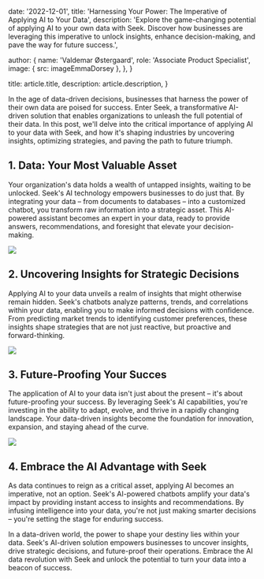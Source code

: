 
  date: '2022-12-01',
  title: 'Harnessing Your Power: The Imperative of Applying AI to Your Data',
  description:
     'Explore the game-changing potential of applying AI to your own data with Seek. Discover how businesses are leveraging this imperative to unlock insights, enhance decision-making, and pave the way for future success.',

  author: {
    name: 'Valdemar Østergaard',
    role: 'Associate Product Specialist',
    image: { src: imageEmmaDorsey },
  },
}

  title: article.title,
  description: article.description,
}

In the age of data-driven decisions, businesses that harness the power of their own data are poised for success. Enter Seek, a transformative AI-driven solution that enables organizations to unleash the full potential of their data. In this post, we'll delve into the critical importance of applying AI to your data with Seek, and how it's shaping industries by uncovering insights, optimizing strategies, and paving the path to future triumph.

## 1. Data: Your Most Valuable Asset

Your organization's data holds a wealth of untapped insights, waiting to be unlocked. Seek's AI technology empowers businesses to do just that. By integrating your data – from documents to databases – into a customized chatbot, you transform raw information into a strategic asset. This AI-powered assistant becomes an expert in your data, ready to provide answers, recommendations, and foresight that elevate your decision-making.

![](./typewriter.jpg)

## 2. Uncovering Insights for Strategic Decisions

Applying AI to your data unveils a realm of insights that might otherwise remain hidden. Seek's chatbots analyze patterns, trends, and correlations within your data, enabling you to make informed decisions with confidence. From predicting market trends to identifying customer preferences, these insights shape strategies that are not just reactive, but proactive and forward-thinking.

![](./magnifying-glass.jpg)

## 3. Future-Proofing Your Succes

The application of AI to your data isn't just about the present – it's about future-proofing your success. By leveraging Seek's AI capabilities, you're investing in the ability to adapt, evolve, and thrive in a rapidly changing landscape. Your data-driven insights become the foundation for innovation, expansion, and staying ahead of the curve.

![](./everyday-english.jpg)

## 4. Embrace the AI Advantage with Seek
As data continues to reign as a critical asset, applying AI becomes an imperative, not an option. Seek's AI-powered chatbots amplify your data's impact by providing instant access to insights and recommendations. By infusing intelligence into your data, you're not just making smarter decisions – you're setting the stage for enduring success.

In a data-driven world, the power to shape your destiny lies within your data. Seek's AI-driven solution empowers businesses to uncover insights, drive strategic decisions, and future-proof their operations. Embrace the AI data revolution with Seek and unlock the potential to turn your data into a beacon of success.

